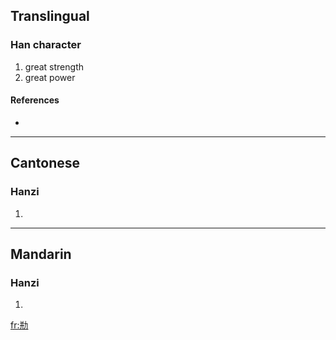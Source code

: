 ==Translingual==

===Han character===
{{Han char|rn=19|rad=力|as=06|sn=8|four=|canj=廿廿大尸 (TTKS)}}

# great strength
# great power

====References====
* {{Han ref|kx=0147.150|hdz=10370.050|uh=3519|ud=13593}}

----

==Cantonese==

===Hanzi===
{{yue-hanzi|jyut=|y=ping1}}

# {{defn|Cantonese|sort=力06}}

----

==Mandarin==

===Hanzi===
{{cmn-hanzi|pin=[[bǎng]] ([[bang3]]), [[péng]] ([[peng2]])|wg=pang<sup>3</sup>, p'eng<sup>2</sup>}}

# {{defn|Mandarin|sort=力06}}

[[fr:㔙]]